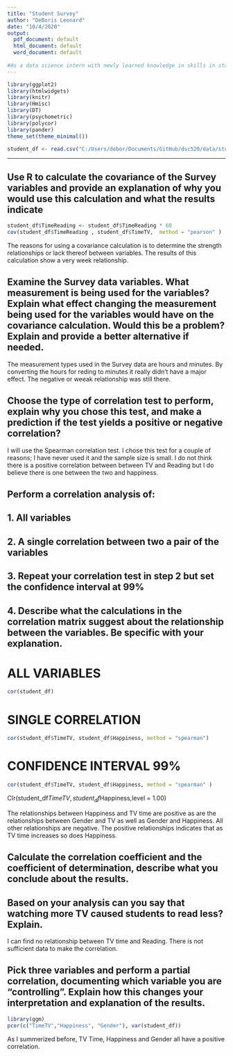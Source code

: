 ---
title: "Student Survey"
author: "DeBoris Leonard"
date: "10/4/2020"
output: 
  pdf_document: default
  html_document: default
  word_document: default
  
#As a data science intern with newly learned knowledge in skills in statistical correlation and R programming, you will analyze the results of a survey recently given to college students. You learn that the research question being investigated is: “Is there a significant relationship between the amount of time spent reading and the time spent watching television?” You are also interested if there are other significant relationships that can be discovered? The survey data is located in this StudentSurvey.csv file.
---

```{r include = FALSE}
library(ggplot2)
library(htmlwidgets)
library(knitr)
library(Hmisc)
library(DT)
library(psychometric)
library(polycor)
library(pander)
theme_set(theme_minimal())

student_df <- read.csv("C:/Users/debor/Documents/GitHub/dsc520/data/student-survey.csv")
```

---
## Use R to calculate the covariance of the Survey variables and provide an explanation of why you would use this calculation and what the results indicate

```{r echo=FALSE}
student_df$TimeReading <- student_df$TimeReading * 60
cov(student_df$TimeReading , student_df$TimeTV,  method = "pearson" )

```
The reasons for using a covariance calculation is to determine the strength relationships or lack thereof between variables. The results of this calculation show a very week relationship.

## Examine the Survey data variables. What measurement is being used for the variables? Explain what effect changing the measurement being used for the variables would have on the covariance calculation. Would this be a problem? Explain and provide a better alternative if needed.

The measurement types used in the Survey data are hours and minutes. By converting the hours for reding to minutes it really didn't have a major effect. The negative  or weeak relationship was still there. 

## Choose the type of correlation test to perform, explain why you chose this test, and make a prediction if the test yields a positive or negative correlation? 

I will use the Spearman correlation test. I chose this test for a couple of reasons; I have never used it and  the sample size is small. I do not think there  is a positive correlation between between TV and Reading but I do believe there is one between the two and happiness. 

## Perform a correlation analysis of:
##           1. All variables
##           2. A single correlation between two a pair of the variables
##           3. Repeat your correlation test in step 2 but set the confidence interval at 99%
##           4. Describe what the calculations in the correlation matrix suggest about the relationship between the variables. Be specific with your explanation.


# ALL VARIABLES
```{r echo=FALSE}
cor(student_df)

```
# SINGLE CORRELATION
```{r echo=FALSE}
cor(student_df$TimeTV, student_df$Happiness, method = "spearman")
```
# CONFIDENCE INTERVAL 99%
```{r echo=FALSE}
cor(student_df$TimeTV, student_df$Happiness, method = "spearman" ) 

```
CIr(student_df$TimeTV,student_df$Happiness,level = 1.00)

The relationships between Happiness and TV time are positive as are the relationships between Gender and TV as well as Gender and Happiness. All other relationships are negative. The positive relationships indicates that as TV time increases so does Happiness.


## Calculate the correlation coefficient and the coefficient of determination, describe what you conclude about the results.


## Based on your analysis can you say that watching more TV caused students to read less? Explain.
I can find no relationship between TV time and Reading. There is not sufficient data to make the correlation.


## Pick three variables and perform a partial correlation, documenting which variable you are “controlling”. Explain how this changes your interpretation and explanation of the results.
```{r echo=FALSE}
library(ggm)
pcor(c("TimeTV","Happiness", "Gender"), var(student_df))
```
As I summerized before, TV Time, Happiness and Gender all have a positive correlation. 
